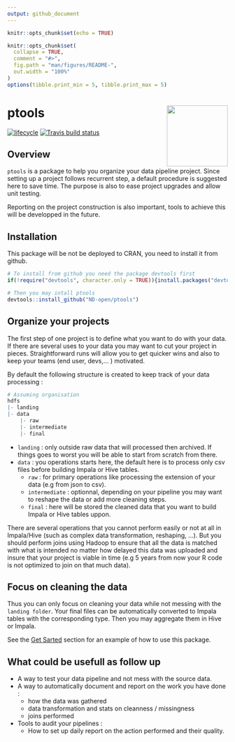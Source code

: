 ```yaml
---
output: github_document
---
```


```r
knitr::opts_chunk$set(echo = TRUE)
```

<!-- README.md is generated from README.Rmd. Please edit that file -->

```r
knitr::opts_chunk$set(
  collapse = TRUE,
  comment = "#>",
  fig.path = "man/figures/README-",
  out.width = "100%"
)
options(tibble.print_min = 5, tibble.print_max = 5)
```



# ptools <a href='https://www.next-decision.fr/'><img src='man/figures/ptools_logo.png' align="right" height="139" /></a>

<!-- badges: start -->
[![lifecycle](https://img.shields.io/badge/lifecycle-experimental-orange.svg)](https://www.tidyverse.org/lifecycle/#experimental)
[![Travis build status](https://travis-ci.com/ND-open/ptools.svg?branch=master)](https://travis-ci.com/ND-open/ptools)
<!-- badges: end -->



## Overview

`ptools` is a package to help you organize your data pipeline project. Since setting up a project follows recurrent step, a default procedure is suggested here to save time. The purpose is also to ease project upgrades and allow unit testing.

Reporting on the project construction is also important, tools to achieve this will be developped in the future.

## Installation

This package will be not be deployed to CRAN, you need to install it from github.

```r
# To install from github you need the package devtools first
if(!require("devtools", character.only = TRUE)){install.packages("devtools")}

# Then you may intall ptools
devtools::install_github("ND-open/ptools")
```


## Organize your projects

The first step of one project is to define what you want to do with your data. If there are several uses to your data you may want to cut your project in pieces. Straightforward runs will allow you to get quicker wins and also to keep your teams (end user, devs,... ) motivated. 

By default the following structure is created to keep track of your data processing :

```r
# Assuming organisation
hdfs
|- landing
|- data
    |- raw
    |- intermediate
    |- final
```

* `landing` : only outside raw data that will processed then archived. If things goes to worst you will be able to start from scratch from there.
* `data` : you operations starts here, the default here is to process only csv files before building Impala or Hive tables.
  + `raw` : for primary operations like processing the extension of your data (e.g from json to csv).
  + `intermediate` : optionnal, depending on your pipeline you may want to reshape the data or add more cleaning steps.
  + `final` : here will be stored the cleaned data that you want to build Impala or Hive tables uppon.

There are several operations that you cannot perform easily or not at all in Impala/Hive (such as complex data transformation, reshaping, ...). But you should perform joins using Hadoop to ensure that all the data is matched with what is intended no matter how delayed this data was uploaded and insure that your project is viable in time (e.g 5 years from now your R code is not optimized to join on that much data). 


## Focus on cleaning the data

Thus you can only focus on cleaning your data while not messing with the `landing folder`. Your final files can be automatically converted to Impala tables with the corresponding type. Then you may aggregate them in Hive or Impala. 

See the [Get Sarted](https://nd-open.github.io/ptools/articles/ptools.html) section for an example of how to use this package.


## What could be usefull as follow up

* A way to test your data pipeline and not mess with the source data.
* A way to automatically document and report on the work you have done :
  + how the data was gathered
  + data transformation and stats on cleanness / missingness
  + joins performed
* Tools to audit your pipelines :
  + How to set up daily report on the action performed and their quality.




